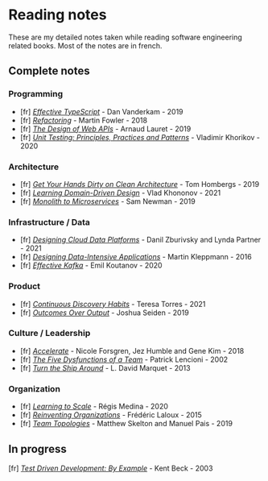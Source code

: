 # Reading notes

These are my detailed notes taken while reading software engineering related books. Most of the notes are in french.

## Complete notes

### Programming

- [fr] [_Effective TypeScript_](books/effective-typescript) - Dan Vanderkam - 2019
- [fr] [_Refactoring_](books/refactoring) - Martin Fowler - 2018
- [fr] [_The Design of Web APIs_](books/the-design-of-web-apis) - Arnaud Lauret - 2019
- [fr] [_Unit Testing: Principles, Practices and Patterns_](books/unit-testing) - Vladimir Khorikov - 2020

### Architecture

- [fr] [_Get Your Hands Dirty on Clean Architecture_](books/get-your-hands-dirty-on-clean-architecture) - Tom Hombergs - 2019
- [fr] [_Learning Domain-Driven Design_](books/learning-domain-driven-design) - Vlad Khononov - 2021
- [fr] [_Monolith to Microservices_](books/monolith-to-microservices) - Sam Newman - 2019

### Infrastructure / Data

- [fr] [_Designing Cloud Data Platforms_](books/designing-cloud-data-platforms) - Danil Zburivsky and Lynda Partner - 2021
- [fr] [_Designing Data-Intensive Applications_](books/designing-data-intensive-applications) - Martin Kleppmann - 2016
- [fr] [_Effective Kafka_](books/effective-kafka) - Emil Koutanov - 2020

### Product

- [fr] [_Continuous Discovery Habits_](books/continuous-discovery-habits) - Teresa Torres - 2021
- [fr] [_Outcomes Over Output_](books/outcomes-over-output) - Joshua Seiden - 2019

### Culture / Leadership

- [fr] [_Accelerate_](books/accelerate) - Nicole Forsgren, Jez Humble and Gene Kim - 2018
- [fr] [_The Five Dysfunctions of a Team_](books/the-five-dysfunctions-of-a-team) - Patrick Lencioni - 2002
- [fr] [_Turn the Ship Around_](books/turn-the-ship-around) - L. David Marquet - 2013

### Organization

- [fr] [_Learning to Scale_](books/learning-to-scale) - Régis Medina - 2020
- [fr] [_Reinventing Organizations_](books/reinventing-organizations) - Frédéric Laloux - 2015
- [fr] [_Team Topologies_](books/team-topologies) - Matthew Skelton and Manuel Pais - 2019

## In progress

[fr] [_Test Driven Development: By Example_](books/test-driven-development-by-example) - Kent Beck - 2003
